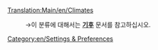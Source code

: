 [[Translation:Main/en/Climates]]
:→이 분류에 대해서는 '''[[Main/ko/기후|기후]]''' 문서를 참고하십시오.

[[Category:en/Settings & Preferences]]